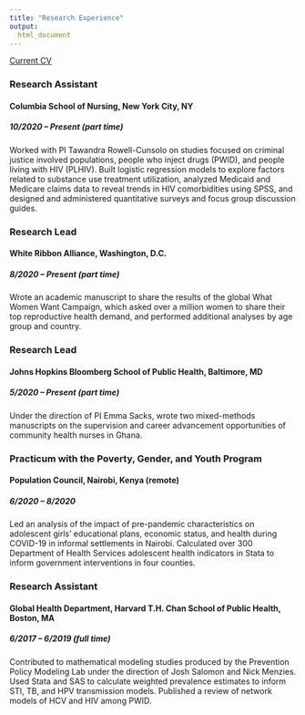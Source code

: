 ```yaml
---
title: "Research Experience"
output:
  html_document
---
```


[Current CV]("Bellerose_CV_2020.pdf")


### Research Assistant
#### Columbia School of Nursing, New York City, NY
##### 10/2020 – Present (part time)

Worked with PI Tawandra Rowell-Cunsolo on studies focused on criminal justice involved populations, people who inject drugs (PWID), and people living with HIV (PLHIV). Built logistic regression models to explore factors related to substance use treatment utilization, analyzed Medicaid and Medicare claims data to reveal trends in HIV comorbidities using SPSS, and designed and administered quantitative surveys and focus group discussion guides.


### Research Lead 
#### White Ribbon Alliance, Washington, D.C.
##### 8/2020 – Present (part time)

Wrote an academic manuscript to share the results of the global What Women Want Campaign, which asked over a million women to share their top reproductive health demand, and performed additional analyses by age group and country.


### Research Lead 
#### Johns Hopkins Bloomberg School of Public Health, Baltimore, MD
##### 5/2020 – Present	(part time)

Under the direction of PI Emma Sacks, wrote two mixed-methods manuscripts on the supervision and career advancement opportunities of community health nurses in Ghana.


### Practicum with the Poverty, Gender, and Youth Program
#### Population Council, Nairobi, Kenya (remote)
##### 6/2020 – 8/2020	

Led an analysis of the impact of pre-pandemic characteristics on adolescent girls’ educational plans, economic status, and health during COVID-19 in informal settlements in Nairobi. Calculated over 300 Department of Health Services adolescent health indicators in Stata to inform government interventions in four counties. 


### Research Assistant
#### Global Health Department, Harvard T.H. Chan School of Public Health, Boston, MA
##### 6/2017 – 6/2019	(full time)

Contributed to mathematical modeling studies produced by the Prevention Policy Modeling Lab under the direction of Josh Salomon and Nick Menzies. Used Stata and SAS to calculate weighted prevalence estimates to inform STI, TB, and HPV transmission models. Published a review of network models of HCV and HIV among PWID. 